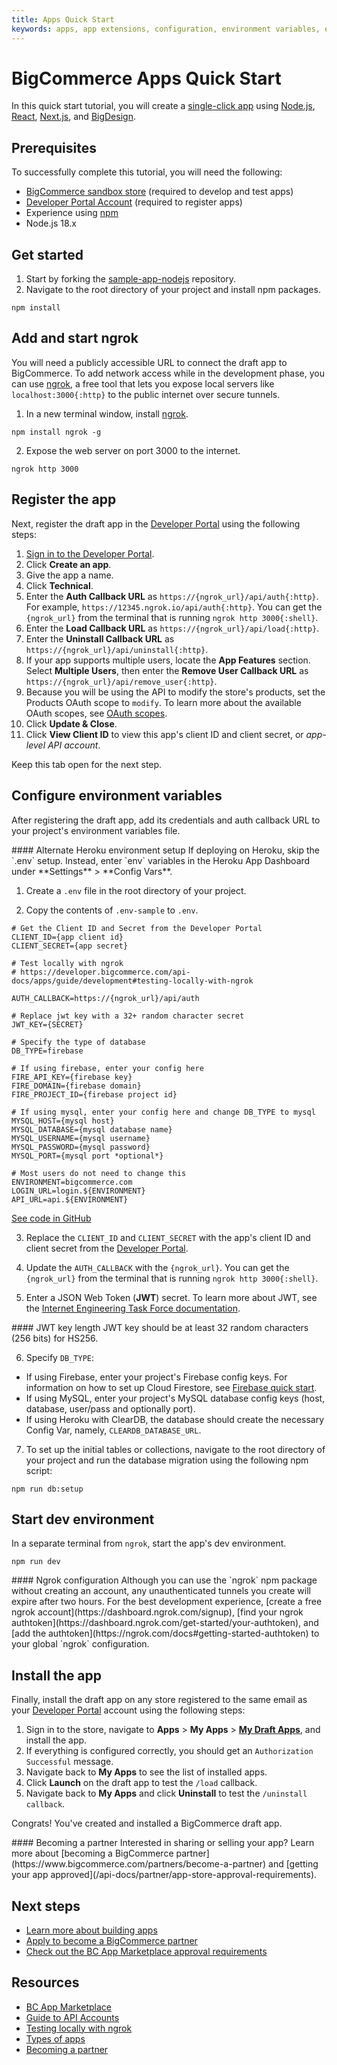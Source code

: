 ```yaml
---
title: Apps Quick Start
keywords: apps, app extensions, configuration, environment variables, env vars, 
---
```


# BigCommerce Apps Quick Start

In this quick start tutorial, you will create a [single-click app](/api-docs/getting-started/building-apps-bigcommerce/types-of-apps) using [Node.js](https://nodejs.org/en/), [React](https://www.reactjs.org/), [Next.js](https://nextjs.org/), and [BigDesign](https://developer.bigcommerce.com/big-design). 

## Prerequisites

To successfully complete this tutorial, you will need the following:

* [BigCommerce sandbox store](/api-docs/partner/getting-started/create-a-sandbox-store) (required to develop and test apps)
* [Developer Portal Account](https://devtools.bigcommerce.com/) (required to register apps)
* Experience using [npm](https://www.npmjs.com/)
* Node.js 18.x

## Get started

1. Start by forking the [sample-app-nodejs](https://github.com/bigcommerce/sample-app-nodejs) repository.
2. Navigate to the root directory of your project and install npm packages.

```shell copy
npm install
```

## Add and start ngrok

You will need a publicly accessible URL to connect the draft app to BigCommerce. To add network access while in the development phase, you can use [ngrok](https://ngrok.com/docs), a free tool that lets you expose local servers like `localhost:3000{:http}` to the public internet over secure tunnels.

1. In a new terminal window, install [ngrok](https://www.npmjs.com/package/ngrok#usage).

```shell copy
npm install ngrok -g
```

2. Expose the web server on port 3000 to the internet.

```shell copy
ngrok http 3000
```

## Register the app

Next, register the draft app in the [Developer Portal](https://devtools.bigcommerce.com/) using the following steps:

1. [Sign in to the Developer Portal](https://devtools.bigcommerce.com/).
2. Click **Create an app**.
3. Give the app a name.
4. Click **Technical**.
5. Enter the **Auth Callback URL** as `https://{ngrok_url}/api/auth{:http}`. For example, `https://12345.ngrok.io/api/auth{:http}`. You can get the `{ngrok_url}` from the terminal that is running `ngrok http 3000{:shell}`.
6. Enter the **Load Callback URL** as `https://{ngrok_url}/api/load{:http}`.
7. Enter the **Uninstall Callback URL** as `https://{ngrok_url}/api/uninstall{:http}`.
8. If your app supports multiple users, locate the **App Features** section. Select **Multiple Users**, then enter the **Remove User Callback URL** as `https://{ngrok_url}/api/remove_user{:http}`.
9. Because you will be using the API to modify the store's products, set the Products OAuth scope to `modify`. To learn more about the available OAuth scopes, see [OAuth scopes](/api-docs/getting-started/api-accounts#oauth-scopes).
10. Click **Update & Close**.
11. Click **View Client ID** to view this app's client ID and client secret, or _app-level API account_.

Keep this tab open for the next step.

## Configure environment variables

After registering the draft app, add its credentials and auth callback URL to your project's environment variables file.

<Callout type="info">
  #### Alternate Heroku environment setup
  If deploying on Heroku, skip the `.env` setup. Instead, enter `env` variables in the Heroku App Dashboard under **Settings** > **Config Vars**.
</Callout>


1. Create a `.env` file in the root directory of your project.

2. Copy the contents of `.env-sample` to `.env`.

```shell filename=".env-sample" showLineNumbers copy
# Get the Client ID and Secret from the Developer Portal
CLIENT_ID={app client id}
CLIENT_SECRET={app secret}

# Test locally with ngrok
# https://developer.bigcommerce.com/api-docs/apps/guide/development#testing-locally-with-ngrok

AUTH_CALLBACK=https://{ngrok_url}/api/auth

# Replace jwt key with a 32+ random character secret
JWT_KEY={SECRET}

# Specify the type of database
DB_TYPE=firebase

# If using firebase, enter your config here
FIRE_API_KEY={firebase key}
FIRE_DOMAIN={firebase domain}
FIRE_PROJECT_ID={firebase project id}

# If using mysql, enter your config here and change DB_TYPE to mysql
MYSQL_HOST={mysql host}
MYSQL_DATABASE={mysql database name}
MYSQL_USERNAME={mysql username}
MYSQL_PASSWORD={mysql password}
MYSQL_PORT={mysql port *optional*}

# Most users do not need to change this
ENVIRONMENT=bigcommerce.com
LOGIN_URL=login.${ENVIRONMENT}
API_URL=api.${ENVIRONMENT}

```

[See code in GitHub](https://github.com/bigcommerce/sample-app-nodejs/blob/main/.env-sample)

3. Replace the `CLIENT_ID` and `CLIENT_SECRET` with the app's client ID and client secret from the [Developer Portal](https://devtools.bigcommerce.com/).

4. Update the `AUTH_CALLBACK` with the `{ngrok_url}`. You can get the `{ngrok_url}` from the terminal that is running `ngrok http 3000{:shell}`. 

5. Enter a JSON Web Token (**JWT**) secret. To learn more about JWT, see the [Internet Engineering Task Force documentation](https://datatracker.ietf.org/doc/html/rfc7519).

<Callout type="info">
  #### JWT key length
  JWT key should be at least 32 random characters (256 bits) for HS256.
</Callout>


6. Specify `DB_TYPE`:
* If using Firebase, enter your project's Firebase config keys. For information on how to set up Cloud Firestore, see [Firebase quick start](https://firebase.google.com/docs/firestore/quickstart). 
* If using MySQL, enter your project's MySQL database config keys (host, database, user/pass and optionally port).
* If using Heroku with ClearDB, the database should create the necessary Config Var, namely, `CLEARDB_DATABASE_URL`.

7. To set up the initial tables or collections, navigate to the root directory of your project and run the database migration using the following npm script:

```shell filename="Initial database migration" copy
npm run db:setup
```

## Start dev environment

In a separate terminal from `ngrok`, start the app's dev environment.

```shell copy
npm run dev
```
<Callout type="info">
  #### Ngrok configuration
  Although you can use the `ngrok` npm package without creating an account, any unauthenticated tunnels you create will expire after two hours. For the best development experience, [create a free ngrok account](https://dashboard.ngrok.com/signup), [find your ngrok authtoken](https://dashboard.ngrok.com/get-started/your-authtoken), and [add the authtoken](https://ngrok.com/docs#getting-started-authtoken) to your global `ngrok` configuration.
</Callout>

## Install the app

Finally, install the draft app on any store registered to the same email as your [Developer Portal](https://devtools.bigcommerce.com/my/apps) account using the following steps: 

1. Sign in to the store, navigate to **Apps** > **My Apps** > [**My Draft Apps**](https://login.bigcommerce.com/deep-links/manage/marketplace/apps/my-apps/drafts), and install the app.
2. If everything is configured correctly, you should get an `Authorization Successful` message.
3. Navigate back to **My Apps** to see the list of installed apps.
4. Click **Launch** on the draft app to test the `/load` callback.
5. Navigate back to **My Apps** and click **Uninstall** to test the `/uninstall callback`.

Congrats! You've created and installed a BigCommerce draft app.

<Callout type="info">
  #### Becoming a partner
  Interested in sharing or selling your app? Learn more about [becoming a BigCommerce partner](https://www.bigcommerce.com/partners/become-a-partner) and [getting your app approved](/api-docs/partner/app-store-approval-requirements).
</Callout>


## Next steps
* [Learn more about building apps](/api-docs/getting-started/building-apps-bigcommerce/building-apps)
* [Apply to become a BigCommerce partner](https://www.bigcommerce.com/partners/become-a-partner)
* [Check out the BC App Marketplace approval requirements](/api-docs/partner/app-store-approval-requirements)

## Resources
* [BC App Marketplace](https://www.bigcommerce.com/apps/)
* [Guide to API Accounts](/api-docs/getting-started/api-accounts)
* [Testing locally with ngrok](/api-docs/apps/guide/development#testing-locally-with-ngrok)
* [Types of apps](/api-docs/getting-started/building-apps-bigcommerce/types-of-apps)
* [Becoming a partner](/api-docs/partner/becoming-a-partner)
